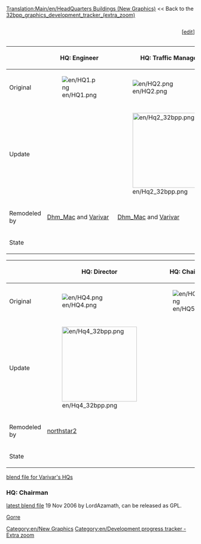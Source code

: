 [[Translation:Main/en/HeadQuarters Buildings (New Graphics)]]
<< Back to the [[Main/en/32bpp graphics development tracker (extra zoom)|32bpp_graphics_development_tracker_(extra_zoom)]]

<div><div style="display: table-cell; width:100%">{{en/Progress bar 32bpp tracker|headquarter}}</div><div style="display: table-cell">[<span class="plainlinks">[http://wiki.openttd.org/?title=Template:Progress_bar_32bpp_tracker&action=edit edit]</span>]</div></div>


{{en/Tracker sprite key}}


{| border=1 style="background:#e7ebff;"
!
!HQ: Engineer
!HQ: Traffic Manager
!HQ: Transport Coordinator
|-
!Original
|[[File:en/HQ1.png]]
|[[File:en/HQ2.png]]
|[[File:en/HQ3.png]]
|-
!Update
|
|[[File:en/Hq2 32bpp.png|200px]]
|[[File:en/Hq3 32bpp.png|200px]]
|-
!Remodeled by
|[[Archive/en/Dhm Mac|Dhm_Mac]] and [[Archive/en/Varivar|Varivar]]
|[[Archive/en/Dhm Mac|Dhm_Mac]] and [[Archive/en/Varivar|Varivar]]
|[[Archive/en/Dhm Mac|Dhm_Mac]] and [[Archive/en/Varivar|Varivar]]
|-
!State
{{en/Done}}
{{en/Done}}
{{en/Done}}
|}

{| border=1 style="background:#e7ebff;"
!
!HQ: Director
!HQ: Chairman
!Statue
|-
!Original
|[[File:en/HQ4.png]]
|[[File:en/HQ5.png]]
|[[File:en/Company Statue.png]]
|-
!Update
|[[File:en/Hq4 32bpp.png|200px]]
|
|[[File:en/Statue2.png|200px]]
|-
!Remodeled by
|[[Archive/en/northstar2|northstar2]]
|
|[[Archive/en/Dhm Mac|Dhm_Mac]]
|-
!State
{{en/Done}}
{{en/Unclaimed}}
{{en/Done}}
|}

[http://www.tt-forums.net/viewtopic.php?p=732303#p732303 blend file for Varivar's HQs]
===HQ: Chairman===
[http://www.tt-forums.net/viewtopic.php?p=670788#p670788 latest blend file] 19 Nov 2006 by  LordAzamath, can be released as GPL.

[[Archive/en/Gorre|Gorre]]


{{en/Navbox Graphics Development}}

[[Category:en/New Graphics]][[Category:en/Development progress tracker - Extra zoom]]